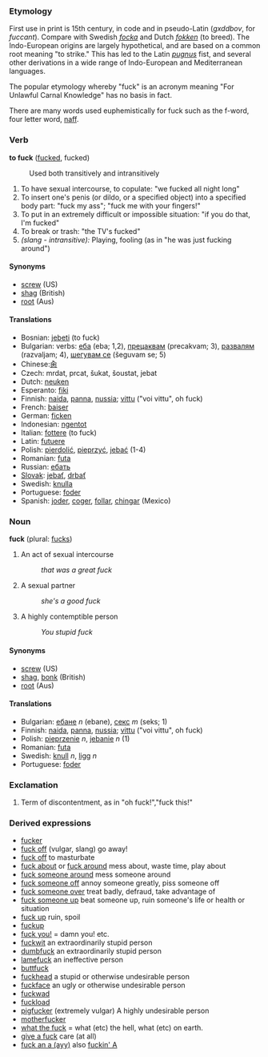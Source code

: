 ===Etymology===
First use in print is 15th century, in code and in pseudo-Latin (''gxddbov'', for ''fuccant'').  Compare with Swedish ''[[focka]]'' and Dutch ''[[fokken]]'' (to breed). The Indo-European origins are largely hypothetical, and are based on a common root meaning "to strike."  This has led to the Latin ''[[pugnus]]'' fist, and several other derivations in a wide range of Indo-European and Mediterranean languages.

The popular etymology whereby "fuck" is an acronym meaning "For Unlawful Carnal Knowledge" has no basis in fact.

There are many words used euphemistically for fuck such as the f-word, four letter word, [[naff]].

===Verb===
'''to fuck''' ([[fucked]], fucked)
:Used both transitively and intransitively
#To have sexual intercourse, to copulate: "we fucked all night long"
#To insert one's penis (or dildo, or a specified object) into a specified body part: "fuck my ass"; "fuck me with your fingers!"
#To put in an extremely difficult or impossible situation: "if you do that, I'm fucked"
#To break or trash: "the TV's fucked"
#''(slang - intransitive):'' Playing, fooling (as in "he was just fucking around")

====Synonyms====
*[[screw]] (US)
*[[shag]] (British)
*[[root]] (Aus)

====Translations====
*Bosnian: [[jebeti]] (to fuck)
*Bulgarian: verbs: [[еба]] (eba; 1,2), [[прецаквам]] (precakvam; 3), [[развалям]] (razvaljam; 4), [[шегувам се]] (šeguvam se; 5)
*Chinese:[[肏]]
*Czech: mrdat, prcat, šukat, šoustat, jebat
*Dutch: [[neuken]]
*Esperanto: [[fiki]]
*Finnish: [[naida]], [[panna]], [[nussia]]; [[vittu]] ("voi vittu", oh fuck)
*French: [[baiser]]
*German: [[ficken]]
*Indonesian: [[ngentot]]
*Italian: [[fottere]] (to fuck)
*Latin: [[futuere]]
*Polish: [[pierdolić]], [[pieprzyć]], [[jebać]] (1-4)
*Romanian: [[futa]]
*Russian: [[ебать]]
*[[Slovak]]: [[jebať]], [[drbať]]
*Swedish: [[knulla]]
*Portuguese: [[foder]]
*Spanish: [[joder]], [[coger]], [[follar]], [[chingar]] (Mexico)

===Noun===
'''fuck''' (plural: [[fucks]])
#An act of sexual intercourse
#: ''that was a great fuck''
#A sexual partner
#: ''she's a good fuck''
#A highly contemptible person
#: ''You stupid fuck''

====Synonyms====
*[[screw]] (US)
*[[shag]], [[bonk]] (British)
*[[root]] (Aus)


====Translations====
*Bulgarian: [[ебане]] ''n'' (ebane), [[секс]] ''m'' (seks; 1)
*Finnish: [[naida]], [[panna]], [[nussia]]; [[vittu]] ("voi vittu", oh fuck)
*Polish: [[pieprzenie]] ''n'', [[jebanie]] ''n'' (1)
*Romanian: [[futa]]
*Swedish: [[knull]] ''n'', [[ligg]] ''n''
*Portuguese: [[foder]]

===Exclamation===
#Term of discontentment, as in "oh fuck!","fuck this!"

===Derived expressions===
*[[fucker]]
*[[fuck off]] (vulgar, slang) go away!
*[[fuck off]] to masturbate
*[[fuck about]] or [[fuck around]] mess about, waste time, play about
*[[fuck someone around]] mess someone around
*[[fuck someone off]] annoy someone greatly, piss someone off
*[[fuck someone over]] treat badly, defraud, take advantage of
*[[fuck someone up]] beat someone up, ruin someone's life or health or situation
*[[fuck up]] ruin, spoil
*[[fuckup]]
*[[fuck you!]] = damn you! etc.
*[[fuckwit]] an extraordinarily stupid person
*[[dumbfuck]] an extraordinarily stupid person
*[[lamefuck]] an ineffective person
*[[buttfuck]]
*[[fuckhead]] a stupid or otherwise undesirable person
*[[fuckface]] an ugly or otherwise undesirable person
*[[fuckwad]]
*[[fuckload]]
*[[pigfucker]] (extremely vulgar) A highly undesirable person
*[[motherfucker]]
*[[what the fuck]] = what (etc) the hell, what (etc) on earth.
*[[give a fuck]] care (at all)
*[[fuck an a (ayy)]] also [[fuckin' A]]